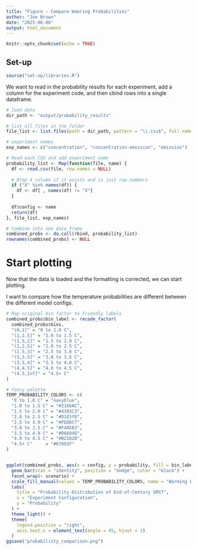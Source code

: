 ```yaml
---
title: "Figure - Compare Wamring Probabilities"
author: "Joe Brown"
date: "2025-06-06"
output: html_document
---
```


```r
knitr::opts_chunk$set(echo = TRUE)
```

## Set-up 

```r
source("set-up/libraries.R")
```


We want to read in the probability results for each experiment, add a column for the experiment code, and then cbind rows into a single dataframe.

```r
# load data 
dir_path <- "output/probability_results"

# list all files in the folder
file_list <- list.files(path = dir_path, pattern = "\\.csv$", full.names = T)

# experiment names 
exp_names <- c("concentration", "concentration-emission", "emission")

# Read each CSV and add experiment name
probability_list <- Map(function(file, name) {
  df <- read.csv(file, row.names = NULL)
  
  # Drop X column if it exists and is just row numbers
  if ("X" %in% names(df)) {
    df <- df[ , names(df) != "X"]
  }
  
  df$config <- name
  return(df)
}, file_list, exp_names)

# Combine into one data frame
combined_probs <- do.call(rbind, probability_list)
rownames(combined_probs) <- NULL
```

# Start plotting

Now that the data is loaded and the formatting is corrected, we can start plotting. 

I want to compare how the temperature probabilities are different between the different model configs. 

```r
# Map original bin factor to friendly labels
combined_probs$bin_label <- recode_factor(
  combined_probs$bins,
  "(0,1]" = "0 to 1.0 C",
  "(1,1.5]" = "1.0 to 1.5 C",
  "(1.5,2]" = "1.5 to 2.0 C",
  "(2,2.5]" = "2.0 to 2.5 C",
  "(2.5,3]" = "2.5 to 3.0 C",
  "(3,3.5]" = "3.0 to 3.5 C",
  "(3.5,4]" = "3.5 to 4.0 C",
  "(4,4.5]" = "4.0 to 4.5 C",
  "(4.5,Inf]" = "4.5+ C"
)

# fancy palette
TEMP_PROBABILITY_COLORS <- c(
  "0 to 1.0 C" = "navyblue",
  "1.0 to 1.5 C" = "#2166AC",
  "1.5 to 2.0 C" = "#4393C3",
  "2.0 to 2.5 C" = "#D1E5f0",
  "2.5 to 3.0 C" = "#FDDBC7",
  "3.0 to 3.5 C" = "#F4A582",
  "3.5 to 4.0 C" = "#D6604D",
  "4.0 to 4.5 C" = "#B2182B",
  "4.5+ C"     = "#67001F"
)


ggplot(combined_probs, aes(x = config, y = probability, fill = bin_label)) +
  geom_bar(stat = "identity", position = "dodge", color = "black") +
  facet_wrap(~ scenario) +
  scale_fill_manual(values = TEMP_PROBABILITY_COLORS, name = "Warming Bin") +
  labs(
    title = "Probability Distribution of End-of-Century GMST",
    x = "Experiment Configuration",
    y = "Probability"
  ) +
  theme_light() +
  theme(
    legend.position = "right",
    axis.text.x = element_text(angle = 45, hjust = 1)
  )
ggsave("probabilisty_comparison.png")
```

